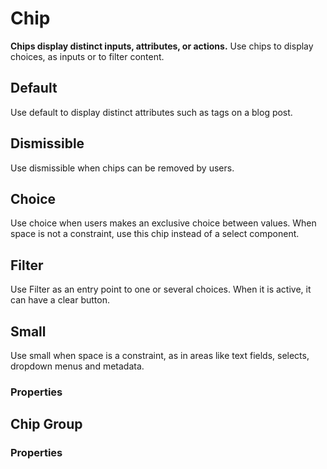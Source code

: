 # Chip

**Chips display distinct inputs, attributes, or actions.**
Use chips to display choices, as inputs or to filter content.

## Default

Use default to display distinct attributes such as tags on a blog post.

<DemoBlock demo="default" withThemeSwitcher />

## Dismissible

Use dismissible when chips can be removed by users.

<DemoBlock demo="dismissible" withThemeSwitcher />

## Choice

Use choice when users makes an exclusive choice between values. When space is not a constraint, use this chip instead of a select component.

<DemoBlock demo="choice" withThemeSwitcher />

## Filter

Use Filter as an entry point to one or several choices. When it is active, it can have a clear button.

<DemoBlock demo="filter" withThemeSwitcher />

## Small

Use small when space is a constraint, as in areas like text fields, selects, dropdown menus and metadata.

<DemoBlock demo="small" withThemeSwitcher />

### Properties

<PropTable component="Chip" />

## Chip Group

<DemoBlock demo="group" withThemeSwitcher />

### Properties

<PropTable component="ChipGroup" />
<PropTable component="Chip" />
